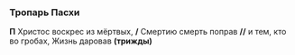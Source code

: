 ### Тропарь Пасхи

**П**
Христос воскрес из мёртвых, **/** Смертию
смерть поправ **//** и тем, кто во гробах, Жизнь даровав **(трижды)**

